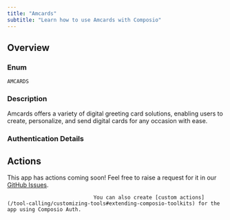 ```yaml
---
title: "Amcards"
subtitle: "Learn how to use Amcards with Composio"
---
```



## Overview

### Enum
`AMCARDS`

### Description
Amcards offers a variety of digital greeting card solutions, enabling
    users to create, personalize, and send digital cards for any occasion
    with ease.

### Authentication Details

<Accordion title="API_KEY">
<ParamField path="api_key" type="string" required={true}>
</ParamField>

</Accordion>


## Actions

This app has actions coming soon! Feel free to raise a request for it in our [GitHub Issues](https://github.com/ComposioHQ/composio/issues).
                                
                                You can also create [custom actions](/tool-calling/customizing-tools#extending-composio-toolkits) for the app using Composio Auth.